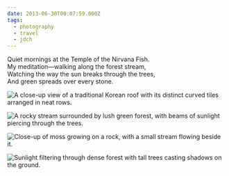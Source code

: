 ```yaml
---
date: 2013-06-30T00:07:59.000Z
tags:
  - photography
  - travel
  - jdch
---
```

Quiet mornings at the Temple of the Nirvana Fish.<br/>
My meditation—walking along the forest stream,<br/>
Watching the way the sun breaks through the trees,<br/>
And green spreads over every stone.

![A close-up view of a traditional Korean roof with its distinct curved tiles arranged in neat rows.](../../assets/photos/20130630-IMG_8498.jpg)

![A rocky stream surrounded by lush green forest, with beams of sunlight piercing through the trees.](../../assets/photos/20130630-IMG_8553.jpg)

![Close-up of moss growing on a rock, with a small stream flowing beside it.](../../assets/photos/20130630-IMG_8572.jpg)

![Sunlight filtering through dense forest with tall trees casting shadows on the ground.](../../assets/photos/20130630-IMG_8547.jpg)